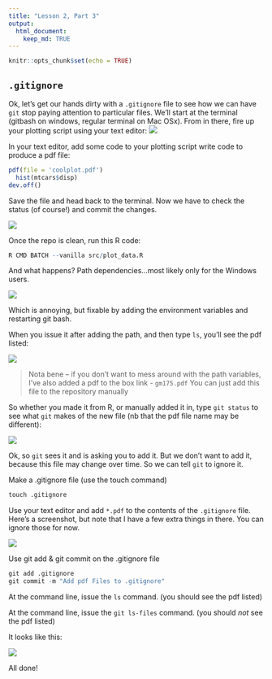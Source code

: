 ```yaml
---
title: "Lesson 2, Part 3"
output: 
  html_document:
    keep_md: TRUE
---
```


```r
knitr::opts_chunk$set(echo = TRUE)
```


## ```.gitignore```
Ok, let's get our hands dirty with a ```.gitignore``` file to see how we can have ```git``` stop paying attention to particular files. 
We'll start at the terminal (gitbash on windows, regular terminal on Mac OSx). From in there, fire up your plotting script using your text editor:
![](images/fire_sublime.png)

In your text editor, add some code to your plotting script write code to produce a pdf file:

```r
pdf(file = 'coolplot.pdf')
  hist(mtcars$disp)
dev.off()
```

Save the file and head back to the terminal. Now we have to check the status (of course!) and commit the changes.

![](images/add_hist.png)

Once the repo is clean, run this R code:

```r
R CMD BATCH --vanilla src/plot_data.R
```

And what happens? Path dependencies...most likely only for the Windows users.

![](images/path_depend.png)
  
Which is annoying, but fixable by adding the environment variables and restarting git bash. 

When you issue it after adding the path, and then type ```ls```, you'll see the pdf listed:

![](images/cool_plot.png)


> Nota bene -- if you don't want to mess around with the path variables, I've also added a pdf to the box link - ```gm175.pdf``` You can just add this file to the repository manually

So whether you made it from R, or manually added it in, type ```git status``` to see what ```git``` makes of the new file (nb that the pdf file name may be different):

![](images/plot_git_status.png)

Ok, so ```git``` sees it and is asking you to add it. But we don't want to add it, because this file may change over time. So we can tell ```git``` to ignore it. 

Make a .gitignore file (use the touch command)

```r
touch .gitignore
```

Use your text editor and add ```*.pdf``` to the contents of the ```.gitignore``` file. Here's a screenshot, but note that I have a few extra things in there. You can ignore those for now.

![](images/gitignore.png)

Use git add & git commit on the .gitignore file

```r
git add .gitignore
git commit -m "Add pdf Files to .gitignore"
```

At the command line, issue the ```ls``` command. (you should see the pdf listed)

At the command line, issue the ```git ls-files``` command. (you should _not_ see the pdf listed)

It looks like this:

![](images/ignore_ls.png)


All done!